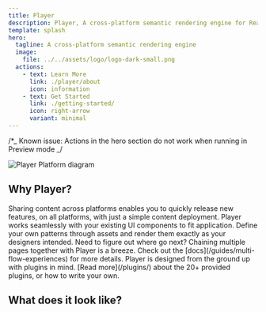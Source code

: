 ```yaml
---
title: Player
description: Player, A cross-platform semantic rendering engine for React, iOS, and JVM/Android
template: splash
hero:
  tagline: A cross-platform semantic rendering engine
  image:
    file: ../../assets/logo/logo-dark-small.png
  actions:
    - text: Learn More
      link: ./player/about
      icon: information
    - text: Get Started
      link: ./getting-started/
      icon: right-arrow
      variant: minimal
---
```


/\*_ Known issue: Actions in the hero section do not work when running in Preview mode _/


<Image
  darkModeInvert
  alt="Player Platform diagram"
  src={playerPlatformDiagram}
/>

## Why Player?

<CardGrid>
  <Card title="Write once, render everywhere" icon="pen">
    Sharing content across platforms enables you to quickly release new
    features, on all platforms, with just a simple content deployment.
  </Card>
  <Card title="Bring your own design system" icon="puzzle">
    Player works seamlessly with your existing UI components to fit application.
    Define your own patterns through assets and render them exactly as your
    designers intended.
  </Card>
  <Card title="Server Driven Navigation" icon="random">
    Need to figure out where go next? Chaining multiple pages together with
    Player is a breeze. Check out the [docs](/guides/multi-flow-experiences) for
    more details.
  </Card>
  <Card title="Plugin Ready" icon="setting">
    Player is designed from the ground up with plugins in mind. [Read
    more](/plugins/) about the 20+ provided plugins, or how to write your own.
  </Card>
</CardGrid>

## What does it look like?

<PlayerPreview />
